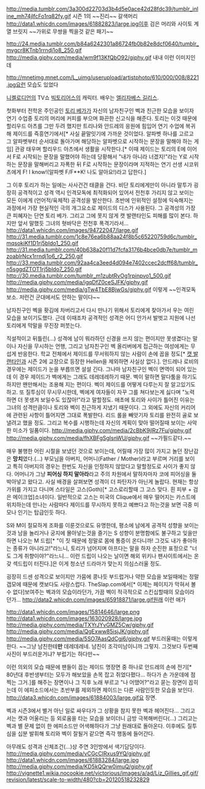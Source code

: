 http://media.tumblr.com/3a300d22703d3b4d5e0ace42d28fdc39/tumblr_inline_mh74jlfcFo1rq82fy.gif
시즌 1의 ~~진리~~ 갈색머리
http://data1.whicdn.com/images/61882823/large.jpg이후 검은 머리와 사이토 계열 브릿지 ~~가위로 무쌍을 찍을것 같은 패기~~

http://24.media.tumblr.com/b84a6242301a86724fb0b82e8dcf0640/tumblr_mvgcr8KTnb1rrndj1o8_250.gif http://media.giphy.com/media/wm9f13KfQbO92/giphy.gif 내내 이런 이미지인데

http://mnetimg.mnet.com/L_uimg/userupload/artistphoto/610/000/008/8221.jpg요런 모습도 있었다

[[니켈로디언]]의 TV쇼 [[빅토리어스]]의 캐릭터. 배우는 [[엘리자베스 길리스]].

첫화부터 전학온 주인공인 [[토리 베가]]가 자신의 남자친구인 벡과 친근한 모습을 보이자 연기 수업중 토리의 머리에 커피를 부으며 화끈한 신고식을 해준다. 토리는 이것 때문에 할리우드 아츠를 그만 두려 했지만 트리나와 안드레의 응원에 힘입어 연기 수업에 복귀해 제이드를 즉흥연기에서[* 사실 끝말잇기에 가까운 것이었다. 알파벳 하나를 고르고 그 알파벳부터 순서대로 돌아가며 해당하는 알파벳으로 시작하는 문장을 말해야 하는 게임] 관광 태우며 할리우드 아츠에서 생활을 시작한다.[* 이때 제이드는 토리의 E에 이어서 F로 시작되는 문장을 말했어야 하는데 당황해서 "내가 아니라 너겠지!"라는 Y로 시작하는 문장을 말해버리고 자폭한 뒤 F로 시작하는 문장이라며 지적하는 연기 선생 시코위츠에게 F! I know!(알파벳 F/F**K! 나도 알아요!)라고 답한다.]

그 이후 토리가 하는 일에는 사사건건 태클을 건다. 비단 토리에게만이 아니라 말투가 굉장히 공격적이고 성격 역시 인격모독에 최적화되어 있어서 전천후 가리지 않고 보이는 모든 이에게 (언어적/육체적) 공격성을 발산한다. 초반에 인위적인 설정에 익숙해지는 과정에서 가장 현실적인 극의 개그요소로 제이드의 디스가 사용된다. 그 공격성의 가장 큰 피혜자는 단연 토리 베가. 그리고 그에 못지 않게 캣 발랜타인도 피해를 많이 본다. 하지만 앞서 말했듯 그녀의 혓바닥은 전천후 폭격기라서...
http://data1.whicdn.com/images/94722047/large.gif http://31.media.tumblr.com/1c8e76ea6b88aa24f8b5c65220759d6c/tumblr_mqsokiKf1D1rj5bldo1_250.gif http://31.media.tumblr.com/40b638a20f11d7fcfa3176b4bce0db7e/tumblr_mzoablrNcx1rrndj1o6_r2_250.gif http://33.media.tumblr.com/92aa4ca3eed4d094e7402ccec2dcff68/tumblr_n5sggdZTOT1rj5bldo7_250.gif http://30.media.tumblr.com/tumblr_m1zubtRvOg1rpinpvo1_500.gif
http://media.giphy.com/media/igqDfZ0ceSJFK/giphy.gif
http://media.giphy.com/media/gTw4TbE8BjwGs/giphy.gif
이렇게 ~~인격모독 보소. 저런건 군대에서도 안하는 말이다~~

남자친구인 벡을 홧김에 차버리고서 다시 만나기 위해서 토리에게 찾아가서 우는 여린 모습을 보이기도했다. 근데 이때조차 공격적인 성격은 어디 안가서 발벗고 지원에 나선 토리에게 막말을 무진장 퍼붓는다.

직설적이고 뒤틀린(...) 성격에 남이 뭐라하던 신경을 쓰지 않는 편이지만 못생겼다는 말이나 자신을 무시하는 언행, 그리고 남자친구인 벡 올리버에게 접근하는 여성에게는 무섭게 반응한다. 학교 전체에서 제이드를 무서워하지 않는 사람이 손에 꼽을 정도[* [[캣 발랜타인]]과 시즌 2에 교장으로 등장한 Hellen을 제외하면 사실상 없다.]. 안드레나 로비의 경우에는 제이드가 눈을 부릅뜨면 설설 긴다. 그나마 남자친구인 벡이 면역이 되어 있는데 이 경우 제이드가 벡에게는 그래도 데레데레하기 때문. 벡이 말하면 말다툼을 하기도 하지만 왠만해서는 조용해 지는 편이다. 벡이 제이드를 어떻게 다루는지 잘 알고있기도 하고. 또 질투심이 무시무시한데, 벡에게 여자들이 자꾸 그를 쳐다보는게 싫다며 "노력하면 더 못생겨 보일수도 있잖아!"라고 말할정도. 애초에 토리와 사이가 틀어진 이유는 그녀의 성격만큼이나 토리와 벡이 친근하게 지냈기 때문이다. 그 외에도 자신의 커리어에 관련된 사항이 틀어지면 그대로 폭발한다. 리드 롤을 빼앗기자 토리를 완전히 골로 보낼려고 했을 정도. 그리고 복수를 시행하는데 자신의 계획이 맞아 떨어질때 보이는 사악한 미소가 일품이다.
http://media.giphy.com/media/2cBbK9jlRz7Fu/giphy.gif http://media.giphy.com/media/fhXBFgSgIsnWU/giphy.gif ~~가필드같다.~~

매우 불행한 어린 시절을 보냈던 것으로 보이는데, 어릴때 가장 많이 가지고 놀던 장난감은 '''망치'''였다.(...) 부모님을 아버지, 어머니(Father / Mother)라고 부르며 거리를 보이고 특히 아버지의 경우는 한번도 자신을 인정하지 않았다고 말할정도로 사이가 좋지 않다. 어머니가 그냥 '''피어싱 하지 말아라'''라고 주의 차원에서 말하자마자 코에 피어싱을 둘 박아넣고 왔다고. 사실 배경을 살펴보면 성격이 더 파탄자가 아닌게 놀랍다. 현재는 항상 가위를 가지고 다니며 스타일은 고스(Goth)[* 고스로리할때 그 고스 맞다. 흰 피부 + 검은 메이크업]소녀이다. 일반적으로 고스는 미국의 Clique에서 매우 떨어지는 카스트에 위치하는데 만나는 사람마다 제이드를 무시하지 못하고 예쁘다고 하는것을 보면 극중 미모나 인기는 탑급인듯 하다. 

S와 M이 절묘하게 조화를 이룬것으로도 유명한데, 평소에 남에게 공격적 성향을 보이는것과 남을 놀리거나 궁지에 몰아넣는것을 즐기는 S 성향이 분명함에도 불구하고 잊을만 하면 나오는 M 드립[* "이 짓 때문에 정말로 몸에 통증이 온다니까! 그것도 내가 좋아하는 종류가 아니라고!"라느니, 토리가 넘어지며 아프다는 말을 하자 순진한 표정으로 "너도 그게 취향이야?"라느니... 이런 드립이 나오는 날이면 해외 위키나 팬사이트에서는 온갖 섹드립이 터진다.]은 이게 청소년 드라마가 맞는지 의심스러울 정도.

굉장히 드센 성격으로 보이지만 가뭄에 콩나듯 부드럽거나 약한 모습을 보일때에는 정말 갭모에 때문에 캣보다도 사랑스럽다. TheSlap.com에서[* 이제는 페이지가 막혀서 볼수 없다]보여주는 벡과의 모습이라던가, 가끔 벡이 적극적으로 스킨십할때의 모습이라던가...
http://data2.whicdn.com/images/65918871/large.gif원래 이런 애가

http://data1.whicdn.com/images/15814646/large.png http://data1.whicdn.com/images/163020928/large.jpg http://media.giphy.com/media/TXYrJYvGMZ5Cw/giphy.gif http://media.giphy.com/media/QgExww85isjJK/giphy.gif
http://media.giphy.com/media/5SO7AasQdCgj6/giphy.gif
부드러울때는 이렇게 한다. ~~그냥 남친한테'''만''' 데레데레네. 남친이 조각미남이니까 그렇지. 그것보다 두번째 사진이 부드러운거냐? 부럽기는 하다만~~ 

이런 의외의 모습 때문에 팬들이 꼽는 제이드 명장면 중 하나로 안드레의 손에 전기[* 80년대 후반생부터는 모두가 해보았을 손목 잡고 쥐었다폈다... 하다가 손 가운데에 점 찍는 그거.]를 해주는 장면이나 그 직후 노래 부르고 "나 어땠어?"라고 묻는 장면이 꼽히는데 이 에피소드에서는 초반부를 제외하면 제이드는 다른 사람인듯한 모습을 보인다. 
http://data3.whicdn.com/images/61884003/large.gif요 장면.

벡과 시즌3에서 별거 아닌 일로 싸우다가 그 상황을 참지 못한 벡과 헤어진다... 그리고서는 캣과 어울리는 등 외로움을 타는 모습을 보이더니 금방 극복해버린다(...) 그리고는 벡과 별 문제 없이 한 에피소드만 어색해하다가 그냥 원래대로 돌아온다. 이후에도 질투심을 십분 발휘해 토리와 벡이 잘될거 같으면 즉각 행동에 들어간다.

아무래도 성격과 신체조건(...)상 주연 3인방에서 색기담당이다. http://media.giphy.com/media/vCGcCIRxus9YQ/giphy.gif http://data1.whicdn.com/images/61883284/large.jpg http://media.giphy.com/media/KD5kQQrw0imuQ/giphy.gif http://vignette1.wikia.nocookie.net/victorious/images/a/ad/Liz_Gillies_gif.gif/revision/latest/scale-to-width/480?cb=20120518232829
